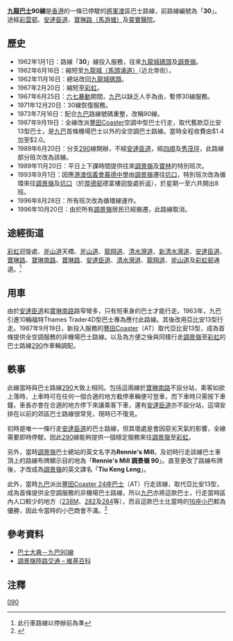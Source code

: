 {{citecheck|time=2015-04-06T01:33:41+00:00}}
{{Infobox Bus Route
| number = 九龍巴士90線
| operator = [[九龍巴士|九龍巴士]]
| garage =  九龍灣車廠（K）
| start = [[彩虹巴士總站|彩虹]]
| via = [[清水灣道|清水灣道]]、 [[安達臣道|安達臣道]]、[[寶琳南路|寶琳南路]]
| end = [[調景嶺|調景嶺]]
| level = 05:55-23:26（平日）、06:27-23:30（假日）
| level1 =（循環線）
| frequency = 16 / 40分鐘
| vehicle = [[豐田Coaster|豐田Coaster HB30型24座巴士（AT）]]
| Fare = HK$$4.8、$3.8（特別班次）
| bgcolor = white
| fontcolor = black
}}

'''[[九龍巴士|九龍巴士]]90線'''是[[香港|香港]]的一條已停駛的[[將軍澳|將軍澳]]區巴士路線，前路線編號為「'''30'''」。途經[[彩雲邨|彩雲邨]]、[[安達臣道|安達臣道]]、[[馬游塘|寶琳路（馬游塘）]]及[[靈實醫院|靈實醫院]]。



==歷史==
* 1962年1月1日：路線「'''30'''」線投入服務，往來[[九龍城碼頭|九龍城碼頭]]及[[調景嶺|調景嶺]]。
* 1962年6月16日：縮短至[[馬頭涌道|九龍城（馬頭涌道）]]（近北帝街）。
* 1962年11月16日：總站改回[[九龍城碼頭|九龍城碼頭]]。
* 1967年2月20日：縮短至[[彩虹邨|彩虹]]。
* 1967年6月25日：[[六七暴動|六七暴動]]期間，[[九巴|九巴]]以缺乏人手為由，暫停30線服務。
* 1971年12月20日：30線恢復服務。
* 1973年7月16日：配合[[九巴|九巴]]路線號碼重整，改稱90線。
* 1987年9月19日：全線改派[[豐田Coaster|豐田Coaster]]空調中型巴士行走，取代舊款亞比安13型巴士，是[[九巴|九巴]]首條機場巴士以外的全空調巴士路線。當時全程收費由$1.4加至$2.0。
* 1989年6月20日：分支[[九龍巴士290線_(第一代)|290]]線開辦，不經[[安達臣道|安達臣道]]，經[[四順|四順]]及[[秀茂坪|秀茂坪]]，此路線部分班次改為該線。
* 1989年11月20日：平日上下課時間提供往來[[調景嶺|調景嶺]]及[[寶林巴士總站|寶林]]的特別班次。
* 1993年9月1日：因應[[港澳信義會慕德中學|港澳信義會慕德中學]]由[[調景嶺|調景嶺]]遷往[[坑口_(香港)|坑口]]，特別班次改為循環來往[[調景嶺|調景嶺]]及[[坑口_(香港)|坑口]]（於[[厚德邨|厚德邨]]德富樓迴旋處折返），於星期一至六共開出8班。
* 1996年8月28日：所有班次改為循環線運作。
* 1996年10月20日：由於所有[[調景嶺|調景嶺]]居民已經搬遷，此路線取消。

==途經街道==
[[彩虹邨|彩虹]]迴旋處、[[斧山道|斧山道]]天橋、[[斧山道|斧山道]]、[[龍翔道|龍翔道]]、[[清水灣道|清水灣道]]、[[新清水灣道|新清水灣道]]、[[安達臣道|安達臣道]]、[[寶琳路|寶琳路]]、[[寶琳南路|寶琳南路]]、[[寶琳路|寶琳路]]、[[安達臣道|安達臣道]]、[[清水灣道|清水灣道]]、[[龍翔道|龍翔道]]、[[斧山道|斧山道]]及[[彩虹邨|彩虹邨]]通道。<ref>此行車路線以停辦前為準</ref>

==用車==
由於[[安達臣道|安達臣道]]和[[寶琳南路|寶琳南路]]路窄彎多，只有短車身的巴士才能行走。1963年，九巴引進10輛福特Thames Trader4D型巴士專為應付此路線。其後改用亞比安13型行走。1987年9月19日，新投入服務的[[豐田Coaster|豐田Coaster]]（AT）取代亞比安13型，成為首條提供全空調服務的非機場巴士路線。以及為方便之後與同樣行走[[調景嶺|調景嶺]]至[[彩虹巴士總站|彩虹]]的巴士路線[[九龍巴士290線_(第一代)|290]]作車輛調配。


==軼事==
此線當時與巴士路線[[九龍巴士290線_(第一代)|290]]大致上相同。包括這兩線於[[寶琳南路|寶琳南路]]不設分站，乘客如欲上落時，上車時可在任何一個合適的地方截停車輛便可登車，而下車時只需按下車鐘，車長亦會在合適的地方停下來讓乘客下車，還有[[安達臣道|安達臣道]]亦不設分站，這項安排在以前的郊區巴士路線很常見，現時已不復見。

初時是唯一一條行走[[安達臣道|安達臣道]]的巴士路線，但其壞處是會因惡劣天氣的影響，全線需要即時停駛。因此[[九龍巴士290線_(第一代)|290]]線能夠提供一個穩定服務來往[[調景嶺|調景嶺]]至[[彩虹巴士總站|彩虹]]。

另外，當時[[調景嶺|調景嶺]]巴士總站的英文名字為'''Rennie's Mill'''。及初時行走該線巴士車頂上的路線布牌顯示目的地為「'''Rennie's Mill 調景嶺 90'''」。直至更改了路線布牌後，才改成為[[調景嶺|調景嶺]]的英文譯名「'''Tiu Keng Leng'''」。

此外，當時[[九巴|九巴]]派出[[豐田Coaster|豐田Coaster 24座巴士]]（AT）行走該線，取代亞比安13型，成為首條提供全空調服務的非機場巴士路線，所以[[九巴|九巴]]亦將這款巴士，行走當時區內人口較少的地方（[[九龍巴士238M線|238M]]、[[九龍巴士282線|282]]及[[九龍巴士284線|284]]等），而且這款巴士比當時的[[香港小型巴士|16座小巴]]較為優勝，因此令當時的小巴商會不滿。<ref>{{Cite web |url=https://www.youtube.com/watch?v=-8ItTBK6gFY |title=存档副本 |accessdate=2015-04-05 |archive-date=2020-09-05 |archive-url=https://web.archive.org/web/20200905011121/https://www.youtube.com/watch?v=-8ItTBK6gFY |dead-url=no }}</ref>

==參考資料==
*[http://hkbus.wikia.com/wiki/%E4%B9%9D%E5%B7%B490%E7%B7%9A 巴士大典－九巴90線] {{Wayback|url=http://hkbus.wikia.com/wiki/%E4%B9%9D%E5%B7%B490%E7%B7%9A |date=20150922102245 }}
*[[:調景嶺#清拆前交通|調景嶺陸路交通 – 維基百科]]

==注釋==
<span style="font-size:smaller;"><references /></span>

{{commonscat|KMB Route 90}}

[[Category:已取消九龍巴士路線|090]]